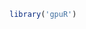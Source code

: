 <!--
%\VignetteEngine{knitr::knitr}
%\VignetteIndexEntry{crossprodBatch}
-->


```r
library('gpuR')
```
